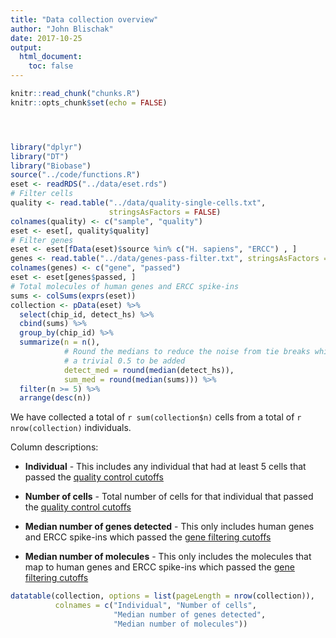 ```yaml
---
title: "Data collection overview"
author: "John Blischak"
date: 2017-10-25
output:
  html_document:
    toc: false
---
```


<!-- The file analysis/chunks.R contains chunks that define defau
lt settings
shared across the workflowr files. -->
```r
knitr::read_chunk("chunks.R")
knitr::opts_chunk$set(echo = FALSE)
```

<!-- Update knitr chunk options -->
```r
```

<!-- Insert the date the file was last updated -->
```r
```

<!-- Insert the code version (Git commit SHA1) if Git repository exists and R
 package git2r is installed -->
```r
```

```r
library("dplyr")
library("DT")
library("Biobase")
source("../code/functions.R")
eset <- readRDS("../data/eset.rds")
# Filter cells
quality <- read.table("../data/quality-single-cells.txt",
                      stringsAsFactors = FALSE)
colnames(quality) <- c("sample", "quality")
eset <- eset[, quality$quality]
# Filter genes
eset <- eset[fData(eset)$source %in% c("H. sapiens", "ERCC") , ]
genes <- read.table("../data/genes-pass-filter.txt", stringsAsFactors = FALSE)
colnames(genes) <- c("gene", "passed")
eset <- eset[genes$passed, ]
# Total molecules of human genes and ERCC spike-ins
sums <- colSums(exprs(eset))
collection <- pData(eset) %>%
  select(chip_id, detect_hs) %>%
  cbind(sums) %>%
  group_by(chip_id) %>%
  summarize(n = n(),
            # Round the medians to reduce the noise from tie breaks which cause
            # a trivial 0.5 to be added
            detect_med = round(median(detect_hs)),
            sum_med = round(median(sums))) %>%
  filter(n >= 5) %>%
  arrange(desc(n))
```

We have collected a total of `r sum(collection$n)` cells from a total of
`r nrow(collection)` individuals.

Column descriptions:

* **Individual** - This includes any individual that had at least 5 cells that
passed the [quality control cutoffs](sampleqc.html)

* **Number of cells** - Total number of cells for that individual that
passed the [quality control cutoffs](sampleqc.html)

* **Median number of genes detected** - This only includes human genes and ERCC
spike-ins which passed the [gene filtering cutoffs](filter-gene.html)

* **Median number of molecules** - This only includes the molecules that map to
human genes and ERCC spike-ins which passed the [gene filtering
cutoffs](filter-gene.html)

```r
datatable(collection, options = list(pageLength = nrow(collection)),
          colnames = c("Individual", "Number of cells",
                       "Median number of genes detected",
                       "Median number of molecules"))
```
